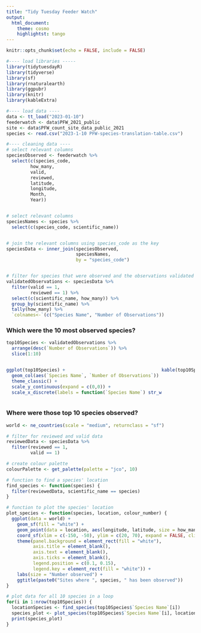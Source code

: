 ```yaml
---
title: "Tidy Tuesday Feeder Watch"
output: 
  html_document:
    theme: cosmo
    highlightst: tango
---
```


```{=html}
<style type="text/css">
   .main-container {max-width: 95%;}
   .row {display: flex;}
   .column {flex: 40%;}
</style>
```
```r
knitr::opts_chunk$set(echo = FALSE, include = FALSE)
```

```r
#---- load libraries -----
library(tidytuesdayR)
library(tidyverse)
library(sf)
library(rnaturalearth)
library(ggpubr)
library(knitr)
library(kableExtra)

#---- load data ----
data <- tt_load("2023-01-10")
feederwatch <- data$PFW_2021_public
site <- data$PFW_count_site_data_public_2021
species <- read.csv("2023-1-10 PFW-species-translation-table.csv")

#---- cleaning data ----
# select relevant columns
speciesObserved <- feederwatch %>%
  select(c(species_code,
         how_many,
         valid,
         reviewed,
         latitude,
         longitude,
         Month,
         Year))


# select relevant columns
speciesNames <- species %>%
  select(c(species_code, scientific_name))


# join the relevant columns using species_code as the key
speciesData <- inner_join(speciesObserved,
                          speciesNames,
                          by = "species_code")


# filter for species that were observed and the observations validated by an expert reviewer
validatedObservations <- speciesData %>%
  filter(valid == 1,
         reviewed == 1) %>%
  select(c(scientific_name, how_many)) %>%
  group_by(scientific_name) %>%
  tally(how_many) %>%
  `colnames<-`(c("Species Name", "Number of Observations"))
```

### Which were the 10 most observed species?

```r
top10Species <- validatedObservations %>%
  arrange(desc(`Number of Observations`)) %>%
  slice(1:10)
```

::: row
::: column
```r
ggplot(top10Species) +
  geom_col(aes(`Species Name`, `Number of Observations`)) +
  theme_classic() +
  scale_y_continuous(expand = c(0,0)) +
  scale_x_discrete(labels = function(`Species Name`) str_wrap(`Species Name`, width = 4))
```
:::

::: column
```r
kable(top10Species)
```
:::
:::

### Where were those top 10 species observed?

```r
world <- ne_countries(scale = "medium", returnclass = "sf")

# filter for reviewed and valid data
reviewedData <- speciesData %>%
  filter(reviewed == 1,
         valid == 1)

# create colour palette
colourPalette <- get_palette(palette = "jco", 10)

# function to find a species' location
find_species <- function(species) {
  filter(reviewedData, scientific_name == species)
}

# function to plot the species' location
plot_species <- function(species, location, colour_number) {
  ggplot(data = world) +
    geom_sf(fill = "white") +
    geom_point(data = location, aes(longitude, latitude, size = how_many), shape = 21, alpha = 0.4, fill = colourPalette[colour_number]) +
    coord_sf(xlim = c(-150, -50), ylim = c(20, 70), expand = FALSE, clip = "on") +
    theme(panel.background = element_rect(fill = "white"),
          axis.title = element_blank(),
          axis.text = element_blank(),
          axis.ticks = element_blank(),
          legend.position = c(0.1, 0.15),
          legend.key = element_rect(fill = "white")) +
    labs(size = "Number observed") +
    ggtitle(paste0("Sites where ", species, " has been observed"))
}

```
```r
# plot data for all 10 species in a loop
for(i in 1:nrow(top10Species)) {
  locationSpecies <- find_species(top10Species$`Species Name`[i])
  species_plot <- plot_species(top10Species$`Species Name`[i], locationSpecies, i)
  print(species_plot)
}
```

